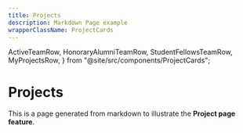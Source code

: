 ```yaml
---
title: Projects
description: Markdown Page example
wrapperClassName: ProjectCards
---
```


  ActiveTeamRow,
  HonoraryAlumniTeamRow,
  StudentFellowsTeamRow,
  MyProjectsRow,
} from "@site/src/components/ProjectCards";

# Projects

This is a page generated from markdown to illustrate the **Project page feature**.

<MyProjectsRow />
